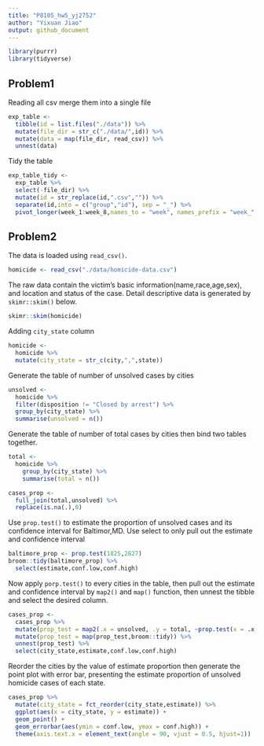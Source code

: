 ```yaml
---
title: "P8105_hw5_yj2752"
author: "Yixuan Jiao"
output: github_document
---
```


```r
library(purrr)
library(tidyverse)
```


## Problem1
Reading all csv merge them into a single file
```r
exp_table <- 
  tibble(id = list.files("./data")) %>%
  mutate(file_dir = str_c("./data/",id)) %>%
  mutate(data = map(file_dir, read_csv)) %>%
  unnest(data)
```
Tidy the table
```r
exp_table_tidy <- 
  exp_table %>%
  select(-file_dir) %>%
  mutate(id = str_replace(id,".csv","")) %>%
  separate(id,into = c("group","id"), sep = "_") %>%
  pivot_longer(week_1:week_8,names_to = "week", names_prefix = "week_",values_to = "data") 
```

## Problem2
The data is loaded using `read_csv()`.
```r
homicide <- read_csv("./data/homicide-data.csv")
```
The raw data contain the victim's basic information(name,race,age,sex), and location and status of the case. Detail descriptive data is generated by `skimr::skim()` below.
```r
skimr::skim(homicide)
```
Adding `city_state` column
```r
homicide <- 
  homicide %>%
  mutate(city_state = str_c(city,",",state))
```
Generate the table of number of unsolved cases by cities
```r
unsolved <-
  homicide %>%
  filter(disposition != "Closed by arrest") %>%
  group_by(city_state) %>%
  summarise(unsolved = n())
```
Generate the table of number of total cases by cities then bind two tables together.
```r
total <-
  homicide %>%
    group_by(city_state) %>%
    summarise(total = n())

cases_prop <- 
  full_join(total,unsolved) %>%
  replace(is.na(.),0)
```
Use `prop.test()` to estimate the proportion of unsolved cases and its confidence interval for Baltimor,MD. Use select to only pull out the estimate and confidence interval
```r
baltimore_prop <- prop.test(1825,2827)
broom::tidy(baltimore_prop) %>%
  select(estimate,conf.low,conf.high)
```
Now apply `porp.test()` to every cities in the table, then pull out the estimate and confidence interval by `map2()` and `map()` function, then unnest the tibble and select the desired column.
```r
cases_prop <- 
  cases_prop %>%
  mutate(prop_test = map2(.x = unsolved, .y = total, ~prop.test(x = .x, n = .y))) %>%
  mutate(prop_test = map(prop_test,broom::tidy)) %>%
  unnest(prop_test) %>%
  select(city_state,estimate,conf.low,conf.high)
```
Reorder the cities by the value of estimate proportion then generate the point plot with error bar, presenting the estimate proportion of unsolved homicide cases of each state.
```r
cases_prop %>%
  mutate(city_state = fct_reorder(city_state,estimate)) %>%
  ggplot(aes(x = city_state, y = estimate)) +
  geom_point() +
  geom_errorbar(aes(ymin = conf.low, ymax = conf.high)) +
  theme(axis.text.x = element_text(angle = 90, vjust = 0.5, hjust=1))
```

